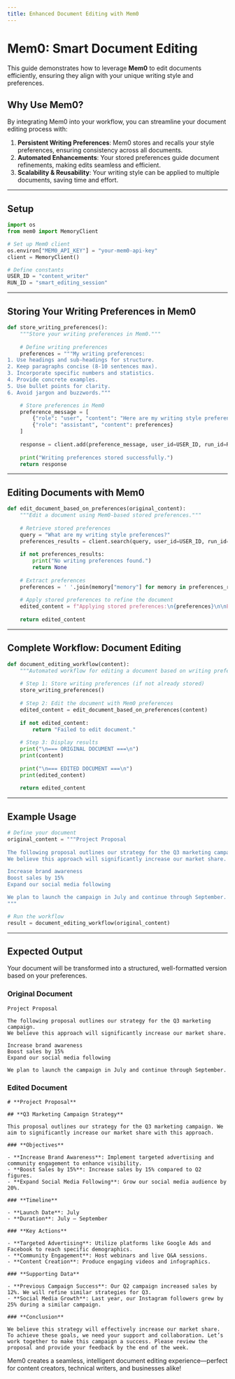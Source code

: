 ```yaml
---
title: Enhanced Document Editing with Mem0
---
```


# **Mem0: Smart Document Editing**

This guide demonstrates how to leverage **Mem0** to edit documents efficiently, ensuring they align with your unique writing style and preferences.

## **Why Use Mem0?**

By integrating Mem0 into your workflow, you can streamline your document editing process with:

1. **Persistent Writing Preferences**: Mem0 stores and recalls your style preferences, ensuring consistency across all documents.
2. **Automated Enhancements**: Your stored preferences guide document refinements, making edits seamless and efficient.
3. **Scalability & Reusability**: Your writing style can be applied to multiple documents, saving time and effort.

---
## **Setup**

```python
import os
from mem0 import MemoryClient

# Set up Mem0 client
os.environ["MEM0_API_KEY"] = "your-mem0-api-key"
client = MemoryClient()

# Define constants
USER_ID = "content_writer"
RUN_ID = "smart_editing_session"
```

---
## **Storing Your Writing Preferences in Mem0**

```python
def store_writing_preferences():
    """Store your writing preferences in Mem0."""
    
    # Define writing preferences
    preferences = """My writing preferences:
1. Use headings and sub-headings for structure.
2. Keep paragraphs concise (8-10 sentences max).
3. Incorporate specific numbers and statistics.
4. Provide concrete examples.
5. Use bullet points for clarity.
6. Avoid jargon and buzzwords."""

    # Store preferences in Mem0
    preference_message = [
        {"role": "user", "content": "Here are my writing style preferences"},
        {"role": "assistant", "content": preferences}
    ]
    
    response = client.add(preference_message, user_id=USER_ID, run_id=RUN_ID, metadata={"type": "preferences", "category": "writing_style"})
    
    print("Writing preferences stored successfully.")
    return response
```

---
## **Editing Documents with Mem0**

```python
def edit_document_based_on_preferences(original_content):
    """Edit a document using Mem0-based stored preferences."""
    
    # Retrieve stored preferences
    query = "What are my writing style preferences?"
    preferences_results = client.search(query, user_id=USER_ID, run_id=RUN_ID)
    
    if not preferences_results:
        print("No writing preferences found.")
        return None
    
    # Extract preferences
    preferences = ' '.join(memory["memory"] for memory in preferences_results)
    
    # Apply stored preferences to refine the document
    edited_content = f"Applying stored preferences:\n{preferences}\n\nEdited Document:\n{original_content}"
    
    return edited_content
```

---
## **Complete Workflow: Document Editing**

```python
def document_editing_workflow(content):
    """Automated workflow for editing a document based on writing preferences."""
    
    # Step 1: Store writing preferences (if not already stored)
    store_writing_preferences()
    
    # Step 2: Edit the document with Mem0 preferences
    edited_content = edit_document_based_on_preferences(content)
    
    if not edited_content:
        return "Failed to edit document."
    
    # Step 3: Display results
    print("\n=== ORIGINAL DOCUMENT ===\n")
    print(content)
    
    print("\n=== EDITED DOCUMENT ===\n")
    print(edited_content)
    
    return edited_content
```

---
## **Example Usage**

```python
# Define your document
original_content = """Project Proposal
    
The following proposal outlines our strategy for the Q3 marketing campaign. 
We believe this approach will significantly increase our market share.

Increase brand awareness
Boost sales by 15%
Expand our social media following

We plan to launch the campaign in July and continue through September.
"""

# Run the workflow
result = document_editing_workflow(original_content)
```

---
## **Expected Output**

Your document will be transformed into a structured, well-formatted version based on your preferences.

### **Original Document**
```
Project Proposal
    
The following proposal outlines our strategy for the Q3 marketing campaign. 
We believe this approach will significantly increase our market share.

Increase brand awareness
Boost sales by 15%
Expand our social media following

We plan to launch the campaign in July and continue through September.
```

### **Edited Document**
```
# **Project Proposal**

## **Q3 Marketing Campaign Strategy**

This proposal outlines our strategy for the Q3 marketing campaign. We aim to significantly increase our market share with this approach.

### **Objectives**

- **Increase Brand Awareness**: Implement targeted advertising and community engagement to enhance visibility.
- **Boost Sales by 15%**: Increase sales by 15% compared to Q2 figures.
- **Expand Social Media Following**: Grow our social media audience by 20%.

### **Timeline**

- **Launch Date**: July
- **Duration**: July – September

### **Key Actions**

- **Targeted Advertising**: Utilize platforms like Google Ads and Facebook to reach specific demographics.
- **Community Engagement**: Host webinars and live Q&A sessions.
- **Content Creation**: Produce engaging videos and infographics.

### **Supporting Data**

- **Previous Campaign Success**: Our Q2 campaign increased sales by 12%. We will refine similar strategies for Q3.
- **Social Media Growth**: Last year, our Instagram followers grew by 25% during a similar campaign.

### **Conclusion**

We believe this strategy will effectively increase our market share. To achieve these goals, we need your support and collaboration. Let’s work together to make this campaign a success. Please review the proposal and provide your feedback by the end of the week.
```

Mem0 creates a seamless, intelligent document editing experience—perfect for content creators, technical writers, and businesses alike!
